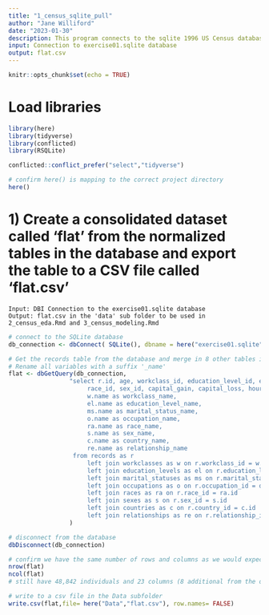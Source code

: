 ```yaml
---
title: "1_census_sqlite_pull"
author: "Jane Williford"
date: "2023-01-30"
description: This program connects to the sqlite 1996 US Census database, joins all tables to 'records' by the correct _id variable, and exports a flattened csv file
input: Connection to exercise01.sqlite database
output: flat.csv 
---
```


```r
knitr::opts_chunk$set(echo = TRUE)
```

# Load libraries
```r
library(here)
library(tidyverse)
library(conflicted)
library(RSQLite)

conflicted::conflict_prefer("select","tidyverse")

# confirm here() is mapping to the correct project directory
here()
```

# 1) Create a consolidated dataset called 'flat' from the normalized tables in the database and export the table to a CSV file called 'flat.csv'
    Input: DBI Connection to the exercise01.sqlite database
    Output: flat.csv in the 'data' sub folder to be used in 2_census_eda.Rmd and 3_census_modeling.Rmd

```r
# connect to the SQLite database
db_connection <- dbConnect( SQLite(), dbname = here("exercise01.sqlite"))

# Get the records table from the database and merge in 8 other tables in the database to pull in the names of the id variables
# Rename all variables with a suffix '_name'
flat <- dbGetQuery(db_connection, 
                 "select r.id, age, workclass_id, education_level_id, education_num, marital_status_id, occupation_id, relationship_id,
                      race_id, sex_id, capital_gain, capital_loss, hours_week, country_id, over_50k,
                      w.name as workclass_name,
                      el.name as education_level_name,
                      ms.name as marital_status_name,
                      o.name as occupation_name,
                      ra.name as race_name,
                      s.name as sex_name,
                      c.name as country_name,
                      re.name as relationship_name
                  from records as r
                      left join workclasses as w on r.workclass_id = w.id
                      left join education_levels as el on r.education_level_id = el.id
                      left join marital_statuses as ms on r.marital_status_id = ms.id
                      left join occupations as o on r.occupation_id = o.id
                      left join races as ra on r.race_id = ra.id
                      left join sexes as s on r.sex_id = s.id
                      left join countries as c on r.country_id = c.id
                      left join relationships as re on r.relationship_id=re.id;"
                 )

# disconnect from the database
dbDisconnect(db_connection)

# confirm we have the same number of rows and columns as we would expect
nrow(flat)
ncol(flat)
# still have 48,842 individuals and 23 columns (8 additional from the original 15 in records)

# write to a csv file in the Data subfolder
write.csv(flat,file= here("Data","flat.csv"), row.names= FALSE)

```

